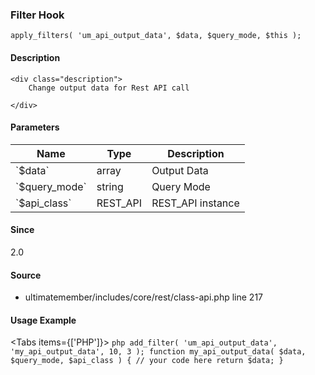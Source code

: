 
### Filter Hook    
    
```
apply_filters( 'um_api_output_data', $data, $query_mode, $this );
```

#### Description
    <div class="description">
        Change output data for Rest API call
 
    </div>

#### Parameters
            
<table className="table-auto mt-2 border dark:border-gray-500 p-5 text-sm text-left">
<thead>
<tr>
<th  className="px-3">Name</th>
<th  className="px-3">Type</th>
<th  className="px-3">Description</th>
</tr>
</thead>
<tbody>
               <tr >
               <td className="px-3 py-2">`$data`</td>
               <td className="px-3 py-2">array</td>
               <td className="px-3 py-2 text-sm">Output Data</td>
               </tr>
               <tr >
               <td className="px-3 py-2">`$query_mode`</td>
               <td className="px-3 py-2">string</td>
               <td className="px-3 py-2 text-sm">Query Mode</td>
               </tr>
               <tr >
               <td className="px-3 py-2">`$api_class`</td>
               <td className="px-3 py-2">REST_API</td>
               <td className="px-3 py-2 text-sm">REST_API instance</td>
               </tr>
</tbody>
</table>

#### Since
<div class="description">
2.0
</div>

#### Source
  - <Link href="/developer/files/includes-core-rest-class-api#source-view.217">ultimatemember/includes/core/rest/class-api.php</Link> <Link href="/developer/files/includes-core-rest-class-api#source-view.217">line 217</Link>



#### Usage Example

<Tabs items={['PHP']}>
    <Tab>
    ```php
    add_filter( 'um_api_output_data', 'my_api_output_data', 10, 3 );
 function my_api_output_data( $data, $query_mode, $api_class ) {
     // your code here
     return $data;
 }
    ```
    </Tab>
</Tabs>